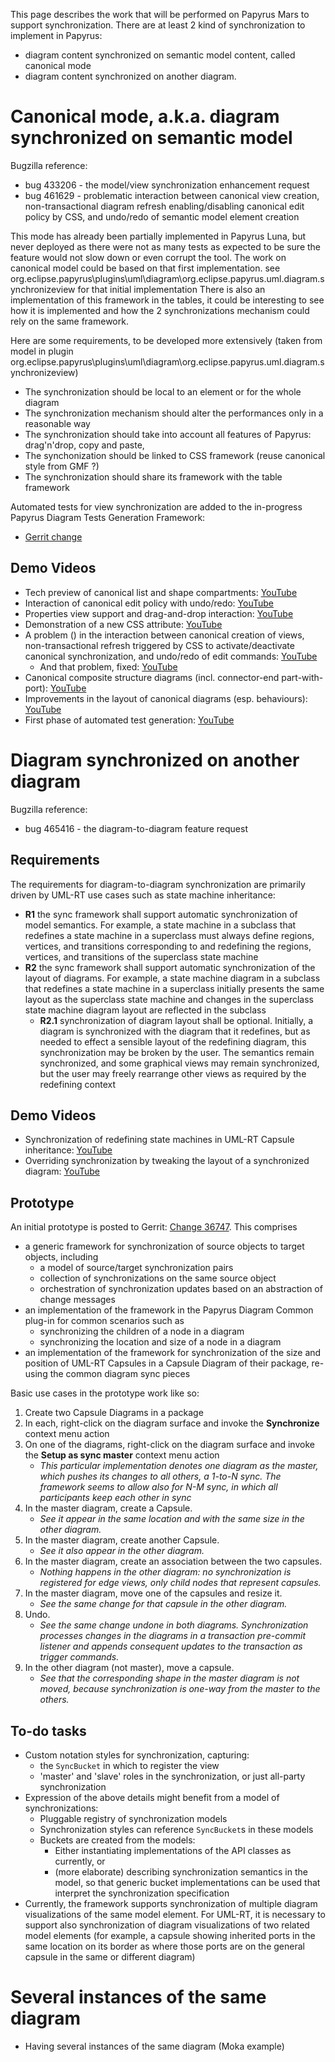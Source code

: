 This page describes the work that will be performed on Papyrus Mars to support synchronization.
There are at least 2 kind of synchronization to implement in Papyrus: 
* diagram content synchronized on semantic model content, called canonical mode
* diagram content synchronized on another diagram. 

= Canonical mode, a.k.a. diagram synchronized on semantic model =

Bugzilla reference:

* bug 433206 - the model/view synchronization enhancement request
* bug 461629 - problematic interaction between canonical view creation, non-transactional diagram refresh enabling/disabling canonical edit policy by CSS, and undo/redo of semantic model element creation

This mode has already been partially implemented in Papyrus Luna, but never deployed as there were not as many tests as expected to be sure the feature would not slow down or even corrupt the tool. The work on canonical model could be based on that first implementation. see org.eclipse.papyrus\plugins\uml\diagram\org.eclipse.papyrus.uml.diagram.synchronizeview for that initial implementation
There is also an implementation of this framework in the tables, it could be interesting to see how it is implemented and how the 2 synchronizations mechanism could rely on the same framework.

Here are some requirements, to be developed more extensively (taken from model in plugin org.eclipse.papyrus\plugins\uml\diagram\org.eclipse.papyrus.uml.diagram.synchronizeview)
* The synchronization should be local to an element or for the whole diagram
* The synchronization mechanism should alter the performances only in a reasonable way
* The synchronization should take into account all features of Papyrus: drag'n'drop, copy and paste, 
* The synchonization should be linked to CSS framework (reuse canonical style from GMF ?)
* The synchronization should share its framework with the table framework

Automated tests for view synchronization are added to the in-progress Papyrus Diagram Tests Generation Framework:
* [https://git.eclipse.org/r/#/c/38587/ Gerrit change]

== Demo Videos ==

* Tech preview of canonical list and shape compartments: [http://youtu.be/NhdDWIlpXao YouTube]
* Interaction of canonical edit policy with undo/redo: [http://youtu.be/qbLF_4l-SF4 YouTube]
* Properties view support and drag-and-drop interaction: [http://youtu.be/aOcCthCuDBI YouTube]
* Demonstration of a new CSS {{code|canonical}} attribute: [http://youtu.be/cfoQQKPlsxw YouTube]
* A problem ({{bug|461629}}) in the interaction between canonical creation of views, non-transactional refresh triggered by CSS to activate/deactivate canonical synchronization, and undo/redo of edit commands: [http://youtu.be/bv2Gozopha0 YouTube]
** And that problem, fixed: [http://youtu.be/XNyl6hlcs08 YouTube]
* Canonical composite structure diagrams (incl. connector-end part-with-port): [http://youtu.be/uo2jpPd-n2s YouTube]
* Improvements in the layout of canonical diagrams (esp. behaviours): [https://youtu.be/ydTiYbcJQss YouTube]
* First phase of automated test generation: [http://youtu.be/ZIZPceUdvE8 YouTube]

= Diagram synchronized on another diagram =

Bugzilla reference:

* bug 465416 - the diagram-to-diagram feature request

== Requirements ==

The requirements for diagram-to-diagram synchronization are primarily driven by UML-RT use cases such as state machine inheritance:

* '''R1''' the sync framework shall support automatic synchronization of model semantics. For example, a state machine in a subclass that redefines a state machine in a superclass must always define regions, vertices, and transitions corresponding to and redefining the regions, vertices, and transitions of the superclass state machine
* '''R2''' the sync framework shall support automatic synchronization of the layout of diagrams. For example, a state machine diagram in a subclass that redefines a state machine in a superclass initially presents the same layout as the superclass state machine and changes in the superclass state machine diagram layout are reflected in the subclass
** '''R2.1''' synchronization of diagram layout shall be optional.  Initially, a diagram is synchronized with the diagram that it redefines, but as needed to effect a sensible layout of the redefining diagram, this synchronization may be broken by the user.  The semantics remain synchronized, and some graphical views may remain synchronized, but the user may freely rearrange other views as required by the redefining context

== Demo Videos ==

* Synchronization of redefining state machines in UML-RT Capsule inheritance: [https://youtu.be/BKYe8b84ywM YouTube]
* Overriding synchronization by tweaking the layout of a synchronized diagram: [http://youtu.be/TwneFmoFmIw YouTube]

== Prototype ==

An initial prototype is posted to Gerrit:  [https://git.eclipse.org/r/#/c/36747/ Change 36747].  This comprises

* a generic framework for synchronization of source objects to target objects, including
** a model of source/target synchronization pairs
** collection of synchronizations on the same source object
** orchestration of synchronization updates based on an abstraction of change messages
* an implementation of the framework in the Papyrus Diagram Common plug-in for common scenarios such as
** synchronizing the children of a node in a diagram
** synchronizing the location and size of a node in a diagram
* an implementation of the framework for synchronization of the size and position of UML-RT Capsules in a Capsule Diagram of their package, re-using the common diagram sync pieces

Basic use cases in the prototype work like so:

# Create two Capsule Diagrams in a package
# In each, right-click on the diagram surface and invoke the '''Synchronize''' context menu action
# On one of the diagrams, right-click on the diagram surface and invoke the '''Setup as sync master''' context menu action
#* ''This particular implementation denotes one diagram as the master, which pushes its changes to all others, a 1-to-N sync. The framework seems to allow also for N-M sync, in which all participants keep each other in sync''
# In the master diagram, create a Capsule.
#* ''See it appear in the same location and with the same size in the other diagram.''
# In the master diagram, create another Capsule.
#* ''See it also appear in the other diagram.''
# In the master diagram, create an association between the two capsules.
#* ''Nothing happens in the other diagram: no synchronization is registered for edge views, only child nodes that represent capsules.''
# In the master diagram, move one of the capsules and resize it.
#* ''See the same change for that capsule in the other diagram.''
# Undo.
#* ''See the same change undone in both diagrams. Synchronization processes changes in the diagrams in a transaction pre-commit listener and appends consequent updates to the transaction as trigger commands.''
# In the other diagram (not master), move a capsule.
#* ''See that the corresponding shape in the master diagram is not moved, because synchronization is one-way from the master to the others.''

== To-do tasks ==

* Custom notation styles for synchronization, capturing:
** the <tt>SyncBucket</tt> in which to register the view
** 'master' and 'slave' roles in the synchronization, or just all-party synchronization
* Expression of the above details might benefit from a model of synchronizations:
** Pluggable registry of synchronization models
** Synchronization styles can reference <tt>SyncBucket</tt>s in these models
** Buckets are created from the models:
*** Either instantiating implementations of the API classes as currently, or
*** (more elaborate) describing synchronization semantics in the model, so that generic bucket implementations can be used that interpret the synchronization specification
* Currently, the framework supports synchronization of multiple diagram visualizations of the same model element. For UML-RT, it is necessary to support also synchronization of diagram visualizations of two related model elements (for example, a capsule showing inherited ports in the same location on its border as where those ports are on the general capsule in the same or different diagram)

= Several instances of the same diagram =
* Having several instances of the same diagram (Moka example)
